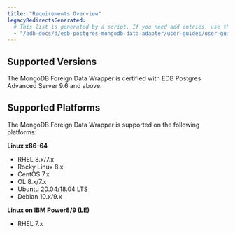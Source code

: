 ```yaml
---
title: "Requirements Overview"
legacyRedirectsGenerated:
  # This list is generated by a script. If you need add entries, use the `legacyRedirects` key.
  - "/edb-docs/d/edb-postgres-mongodb-data-adapter/user-guides/user-guide/5.2.8/requirements_overview.html"
---
```


## Supported Versions

The MongoDB Foreign Data Wrapper is certified with EDB Postgres Advanced Server 9.6 and above.

## Supported Platforms

The MongoDB Foreign Data Wrapper is supported on the following platforms:

**Linux x86-64**

 -   RHEL 8.x/7.x
 -   Rocky Linux 8.x
 -   CentOS 7.x
 -   OL 8.x/7.x
 -   Ubuntu 20.04/18.04 LTS
 -   Debian 10.x/9.x

**Linux on IBM Power8/9 (LE)**

 -   RHEL 7.x
